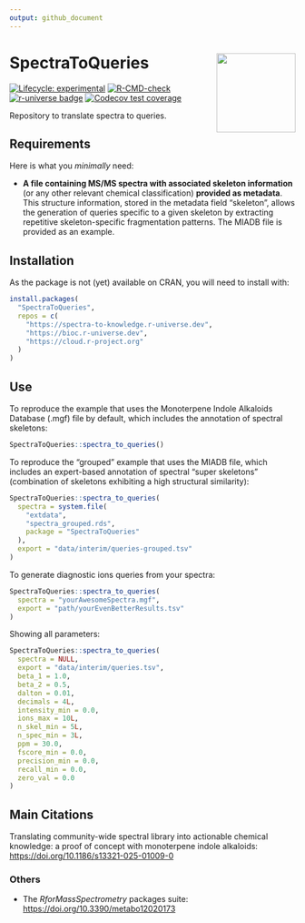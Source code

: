 ```yaml
---
output: github_document
---
```


<!-- README.md is generated from README.qmd. Please edit that file -->

# SpectraToQueries <img src='https://raw.githubusercontent.com/spectra-to-knowledge/SpectraToQueries/main/man/figures/logo.svg' align="right" height="139" />

<!-- badges: start -->
[![Lifecycle: experimental](https://img.shields.io/badge/lifecycle-experimental-orange.svg)](https://lifecycle.r-lib.org/articles/stages.html#experimental)
[![R-CMD-check](https://github.com/spectra-to-knowledge/SpectraToQueries/actions/workflows/R-CMD-check.yaml/badge.svg)](https://github.com/spectra-to-knowledge/SpectraToQueries/actions/workflows/R-CMD-check.yaml)
[![r-universe badge](https://spectra-to-knowledge.r-universe.dev/SpectraToQueries/badges/version?&color=blue&style=classic)](https://spectra-to-knowledge.r-universe.dev/SpectraToQueries)
[![Codecov test coverage](https://codecov.io/gh/spectra-to-knowledge/SpectraToQueries/graph/badge.svg)](https://app.codecov.io/gh/spectra-to-knowledge/SpectraToQueries)
<!-- badges: end -->

Repository to translate spectra to queries.

## Requirements

Here is what you *minimally* need:

- **A file containing MS/MS spectra with associated skeleton information** (or any other relevant chemical classification) **provided as metadata**.
This structure information, stored in the metadata field "skeleton", allows the generation of queries specific to a given skeleton by extracting repetitive skeleton-specific fragmentation patterns.
The MIADB file is provided as an example.

## Installation

As the package is not (yet) available on CRAN, you will need to install with:

``` r
install.packages(
  "SpectraToQueries",
  repos = c(
    "https://spectra-to-knowledge.r-universe.dev",
    "https://bioc.r-universe.dev",
    "https://cloud.r-project.org"
  )
)
```

## Use

To reproduce the example that uses the Monoterpene Indole Alkaloids Database (.mgf) file by default, which includes the annotation of spectral skeletons:

``` r
SpectraToQueries::spectra_to_queries()
```

To reproduce the "grouped" example that uses the MIADB file, which includes an expert-based annotation of spectral "super skeletons" (combination of skeletons exhibiting a high structural similarity):

``` r
SpectraToQueries::spectra_to_queries(
  spectra = system.file(
    "extdata",
    "spectra_grouped.rds",
    package = "SpectraToQueries"
  ),
  export = "data/interim/queries-grouped.tsv"
)
```

To generate diagnostic ions queries from your spectra:

``` r
SpectraToQueries::spectra_to_queries(
  spectra = "yourAwesomeSpectra.mgf",
  export = "path/yourEvenBetterResults.tsv"
)
```

Showing all parameters:

```r
SpectraToQueries::spectra_to_queries(
  spectra = NULL,
  export = "data/interim/queries.tsv",
  beta_1 = 1.0,
  beta_2 = 0.5,
  dalton = 0.01,
  decimals = 4L,
  intensity_min = 0.0,
  ions_max = 10L,
  n_skel_min = 5L,
  n_spec_min = 3L,
  ppm = 30.0,
  fscore_min = 0.0,
  precision_min = 0.0,
  recall_min = 0.0,
  zero_val = 0.0
)
```

## Main Citations

Translating community-wide spectral library into actionable chemical knowledge: a proof of concept with monoterpene indole alkaloids: <https://doi.org/10.1186/s13321-025-01009-0>

### Others

- The *RforMassSpectrometry* packages suite: <https://doi.org/10.3390/metabo12020173>
